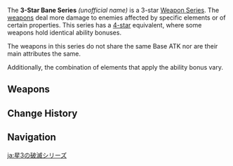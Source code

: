 {{Weapon Series Infobox
|region  = Teyvat
|quality  = 3
|passive = Increase damage against opponents affected by one of two elements or a certain opponent type
|naming  = Ability bonus name: Bane of ''targets''
}}
The '''3-Star Bane Series''' ''(unofficial name)'' is a 3-star [[Weapon Series]]. The [[weapons]] deal more damage to enemies affected by specific elements or of certain properties. This series has a [[4-Star Bane Series|4-star]] equivalent, where some weapons hold identical ability bonuses.

The weapons in this series do not share the same Base ATK nor are their main attributes the same.

Additionally, the combination of elements that apply the ability bonus vary.
==Weapons==
{{Weapons by Category Table|type=3-Star Bane Series}}

==Change History==
{{Change History|1.0}}
==Navigation==
{{Weapon Series Navbox}}

[[ja:星3の破滅シリーズ]]